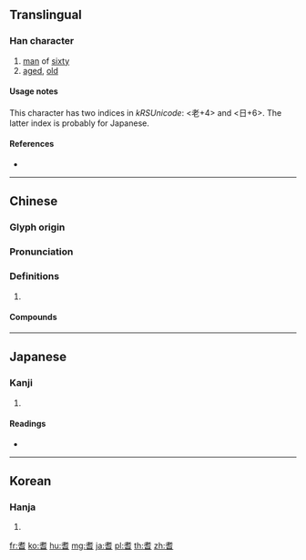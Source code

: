 {{character info/new}}

==Translingual==

===Han character===
{{Han char|rn=125|rad=老|as=04|sn=10|four=44601|canj=JPA|ids=⿱老日}}

# [[man]] of [[sixty]]
# [[aged]], [[old]]

====Usage notes====
This character has two indices in ''kRSUnicode'': <老+4> and <日+6>. The latter index is probably for Japanese.

====References====
* {{Han ref|kx=0961.020|dkj=28849|dj=1409.150|hdz=42780.040|uh=8006|ud=32774|bh=AFCF|bd=45007}}

----

==Chinese==
{{zh-forms}}

===Glyph origin===
{{Han etym}}

===Pronunciation===
{{zh-pron
|m=qí,shì,zhǐ
|c=kei4
|mc=y
|oc=y
|ma=
|cat=a
}}

===Definitions===
{{zh-hanzi}}

# {{rfdef|zh}}

====Compounds====
{{zh-der|伊耆氏|耆儒碩望|耆艾|耆舊|耆德|耆碩|耆臘|耆宿|耆儒|耆年碩德|老耆|耆童|耆英|耆耇|耆老|紳耆|耆儒碩德|耆儒碩老|薄耆|耆年}}

----

==Japanese==

===Kanji===
{{ja-kanji|grade=|rs=老04}}

# {{defn|lang=ja|sort=老04}}

====Readings====
* {{ja-readings|goon=[[ぎ]] (gi), [[し]] (shi), [[じ]] (ji)|kanon=[[き]] (ki), [[し]] (shi)|kun=[[おいる]] (oiru)|nanori=}}

----

==Korean==

===Hanja===
{{ko-hanja|hangeul=[[기]], [[치]]|eumhun=|rv=gi, chi|mr=ki, ch'i|y=ki, chi}}

# {{defn|lang=ko|sort=老04}}

[[fr:耆]]
[[ko:耆]]
[[hu:耆]]
[[mg:耆]]
[[ja:耆]]
[[pl:耆]]
[[th:耆]]
[[zh:耆]]